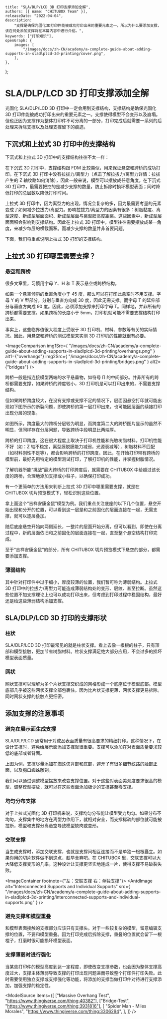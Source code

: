 
	title: "SLA/DLP/LCD 3D 打印支撑添加全解",
	authors: [{ name: "CHITUBOX Team" }],
	releaseDate: "2022-04-04",
	description:
		"支撑是确保光固化3D打印件能被成功打印出来的重要元素之一，所以为什么要添加支撑，该在何处添加支撑将在本篇内容中进行介绍。",
	keywords: ["打印知识"],
	openGraph: {
		images: [
			"/images/docs/zh-CN/academy/a-complete-guide-about-adding-supports-in-sladlplcd-3d-printing/cover.png",
		],
	},
};

# SLA/DLP/LCD 3D 打印支撑添加全解

光固化 SLA/DLP/LCD 3D 打印中一定会用到支撑结构，支撑结构是确保光固化 3D 打印件能被成功打印出来的重要元素之一。支撑使得模型不会变形以及崩塌。但也正因为支撑作为整体打印件不可分离的一部分，打印完成后就需要一系列的后处理来拆除支撑以及处理支撑留下的痕迹。

## 下沉式和上拉式 3D 打印中的支撑结构

下沉式和上拉式 3D 打印中的支撑结构往往不太一样：

在下沉式 3D 打印中，支撑结构跟 FDM 比较类似，用来保证悬空和跨桥的成功打印。在下沉式 3D 打印中没有拉拔力/离型力（点击了解拉拔力/离型力详情：<Link href="https://www.chitubox.com/zh-CN/article_howto_17839_3_39.html">拉拔产生的 Z 轴纹路如何消除</Link>），因此一般来说，模型可以摆放成任意角度。在下沉式 3D 打印中，最需要把控的是减少支撑的数量，防止拆除时损坏模型表面；同时降低打印的总层数以降低打印时间。

<ImageContainer>
	<AntdImage
		alt="Top-down 3D printing and Bottom-up 3D printing"
		src={
			"/images/docs/zh-CN/academy/a-complete-guide-about-adding-supports-in-sladlplcd-3d-printing/top-down-and-bottom-up-3d-printing.gif"
		}
	/>
</ImageContainer>

上拉式 3D 打印中，因为离型力的出现，情况会复杂的多，因为最需要考量的元素变成了如何减少拉拔力/离型力。影响拉拔力/离型力的因素有很多：树脂黏度、离型速度、新成型层面面积、新成型层面与离型膜高度距离。这些因素中，新成型层面面积会影响到支撑结构。因此在上拉式 3D 打印中，模型往往需要摆放成某一角度，来减少每层的横截面积。而减少支撑的数量并非首要问题。

下面，我们将重点说明上拉式 3D 打印的支撑结构。

## 上拉式 3D 打印哪里需要支撑？

### 悬空和跨桥

很多文章里，习惯用字母 Y、H 和 T 表示悬空或跨桥结构。

<ImageContainer>
	<AntdImage
		alt="use letters Y, H, and T to illustrate overhangs and bridges"
		src={
			"/images/docs/zh-CN/academy/a-complete-guide-about-adding-supports-in-sladlplcd-3d-printing/letters-y-h-and-t.png"
		}
	/>
</ImageContainer>

如果一个悬空倾斜的垂直角度小于 45 度，那么可以在打印此悬空时不用支撑。字母 Y 的 V 型部分，分别与垂直方向成 30 度，因此无需支撑。而字母 T 的延伸部分与垂直方向成 90 度。因此，必须添加支撑来打印字母 T。同样地，并非所有的跨桥都需要支撑。如果跨桥的长度小于 5mm，打印机就可能不需要支撑结构打印出来。

事实上，这些临界值很大程度上受限于 3D 打印机、材料、参数等有关的实际情况。因此，用<Link href="https://www.thingiverse.com/thing:40382">悬空</Link>和<Link href="https://www.thingiverse.com/thing:3931816">跨桥</Link>的测试模型来实测 3D 打印机的性能就很有必要。

<ImageComparison
	img1Src={
		"/images/docs/zh-CN/academy/a-complete-guide-about-adding-supports-in-sladlplcd-3d-printing/overhangs.png"
	}
	alt1={"overhangs"}
	img2Src={
		"/images/docs/zh-CN/academy/a-complete-guide-about-adding-supports-in-sladlplcd-3d-printing/bridges.png"
	}
	alt2={"bridges"}
/>

跨桥一般是指连接模型两端的水平悬垂物，如符号 ∏ 的中间部分。并非所有的跨桥都需要支撑，如果跨桥的跨度较小，3D 打印机是可以打印出来的，不需要支撑结构。

但如果跨桥跨度较大，在没有支撑或支撑不足的情况下，层面因悬空打印就可能出现如下图所示的断裂问题，即使跨桥的第一层打印出来，也可能因层面的续接打印出现分层的现象。

<ImageContainer>
	<AntdImage
		alt="Due to the large span of the bridge and the lack of supports, its layers are broken"
		src={
			"/images/docs/zh-CN/academy/a-complete-guide-about-adding-supports-in-sladlplcd-3d-printing/bridge-layers-broken.png"
		}
	/>
</ImageContainer>

如图所示，跨度最大的跨桥分层较为明显，而跨度第二大的跨桥图片显示的虽然不明显，但同样存在分层问题，导致跨桥中段明显比两端厚。

跨桥的打印跨度，这在很大程度上取决于打印机性能和光敏树脂材料。打印机性能不好（如：Z 轴不稳定，离型膜脱膜能力减弱，光源衰减等），树脂材料不匹配（如材料刚性不足等），都会影响跨桥的打印跨度。因此，在开始打印带有跨桥的模型前，最好先用特定的模型测试打印，了解打印机的性能，并掌握树脂情况。

了解机器所能“挑战”最大跨桥的打印跨度后，就需要在 CHITUBOX 中给超过该长度的跨桥，合理地添加支撑或小柱子，以确保打印成功。

有一个更简单的方法用来判断上拉式 3D 打印中哪里需要支撑，就是在 CHITUBOX 切片预览模式下，轻松识别这些位置。

<ImageContainer>
	<AntdImage
		alt="examples"
		src={
			"/images/docs/zh-CN/academy/a-complete-guide-about-adding-supports-in-sladlplcd-3d-printing/examples.jpg"
		}
	/>
</ImageContainer>

拿上面这个“吉祥安康金鼠”模型为例。我们重点关注底座的以下几个位置，悬空开始出现和分开的位置，可以看到这一层是和之前固化的层面连接在一起，无需支撑，就可以逐层叠加。

<ImageContainer>
	<AntdImage
		alt="the layer is connected with the previously cured layer"
		src={
			"/images/docs/zh-CN/academy/a-complete-guide-about-adding-supports-in-sladlplcd-3d-printing/connection-layers01.jpg"
		}
	/>
</ImageContainer>

随后底座悬空开始向两侧延长，一整片的层面开始分离，但可以看到，即使在分离过程中，新的层面依旧和之前固化的层面连接在一起，直至整个悬空结构打印完成。

<ImageContainer>
	<AntdImage
		alt="layers are still connected with the previously cured layer"
		src={
			"/images/docs/zh-CN/academy/a-complete-guide-about-adding-supports-in-sladlplcd-3d-printing/connection-layers02.jpg"
		}
	/>
</ImageContainer>

至于“吉祥安康金鼠”的部分，所有 CHITUBOX 切片预览模式下悬空的部分，都需要添加支撑。

<DocsColumnContainer>
	<DocsColumn>
		<AntdImage
			alt="suspendings"
			width={195}
			src={
				"/images/docs/zh-CN/academy/a-complete-guide-about-adding-supports-in-sladlplcd-3d-printing/suspendings01.jpg"
			}
		/>
	</DocsColumn>
	<DocsColumn>
		<AntdImage
			alt="suspendings"
			width={300}
			src={
				"/images/docs/zh-CN/academy/a-complete-guide-about-adding-supports-in-sladlplcd-3d-printing/suspendings02.jpg"
			}
		/>
	</DocsColumn>
	<DocsColumn>
		<AntdImage
			alt="suspendings"
			width={223}
			src={
				"/images/docs/zh-CN/academy/a-complete-guide-about-adding-supports-in-sladlplcd-3d-printing/suspendings03.jpg"
			}
		/>
	</DocsColumn>
</DocsColumnContainer>

### 薄弱结构

其中针对打印件中过于细小，厚度较薄的位置，我们暂可称为薄弱结构。上拉式 3D 打印中的拉拔力/离型力可能造成薄弱结构处的变形、层纹、甚至拉断。虽然这些位置不加支撑理论上也可以成功打印出来，但考虑到打印过程中稳固结构，最好还是给这些薄弱结构添加支撑。

## SLA/DLP/LCD 3D 打印的支撑形状

### 柱状

SLA/DLP/LCD 3D 打印最常见的就是柱状支撑。看上去像一根根的柱子，只有顶部和模型接触，更加节省树脂材料。柱状支撑满足绝大部分应用，不会过多的损坏模型表面质量。

### 网状

网状支撑可以理解为多个片状支撑交织成的网格形成一个底座位于模型底部。模型底部几乎被这些网状支撑全部包裹住。因为比片状支撑更薄，网状支撑更易拆除。同时网状支撑的接触点更细密。

## 添加支撑的注意事项

### 避免在展示面生成支撑

SLA/DLP/LCD 通常用于对成品表面质量有很高要求的精细打印。这种情况下，在设计支撑时，避免给展示面添加支撑就很重要。支撑可以添加在对表面质量要求较低的底部或者背面。

<ImageContainer>
	<AntdImage
		alt="add supports to the Spider-Man's back"
		src={
			"/images/docs/zh-CN/academy/a-complete-guide-about-adding-supports-in-sladlplcd-3d-printing/spider-man.gif"
		}
	/>
</ImageContainer>

上图为例，支撑尽量添加在蜘蛛侠背部和底部，避开了有很多细节纹路的脸部正面，以及胸口蜘蛛雕刻。

我们可以通过调整模型摆放来改变支撑位置。对于这些对表面美观度要求很高的模型，调整模型摆放，就可以在这些表面添加极少的支撑甚至零支撑。

### 均匀分布支撑

对于上拉式光固化 3D 打印机来说，支撑均匀分布能让模型受力均匀。如果分布不均匀，支撑集中的地方在离型力作用下，就相对安全，而支撑稀疏的部位就可能被拉断，模型和支撑分离悬空导致模型缺肉或变形。

### 交联支撑

当生成支撑时，添加交联支撑，也就是支撑间相互连接而不是单独一根根矗立。如果你用的切片软件做不到这点，趁早舍弃吧。在 CHITUBOX 里，交联支撑可以大大降低支撑变形的几率。这种设计让支撑更坚实地连成一片，使得支撑不易破裂失败。

<ImageContainer footnote={"左：交联支撑 右：单独支撑"}>
	<AntdImage
		alt="Interconnected Supports and Individual Supports"
		src={
			"/images/docs/zh-CN/academy/a-complete-guide-about-adding-supports-in-sladlplcd-3d-printing/interconnected-supports-and-individual-supports.png"
		}
	/>
</ImageContainer>

### 避免支撑和模型重叠

和模型表面接触的支撑部分应该只有支撑头。对于一些较复杂的模型，留意编辑支撑的位置，不要和模型重叠。因为打印完成后拆除支撑，重叠的位置就会留下一根棍子，打磨时很可能损坏模型表面。

### 支撑薄弱时进行强化

当某些打印件的模型高度到达一定程度，即使改变支撑参数，也会因为整体支撑高度过大，支撑主体薄弱导致支撑的打印出现问题进而导致整个打印件打印失败。此时需要使用独立支撑或支撑强化等功能，将添加的支撑当做打印件对待进行支撑添加，加强支撑的稳定性。

<ModelSource
	items={[
		["Massive Overhang Test", "https://www.thingiverse.com/thing:40382"],
		["Bridge-Test", "https://www.thingiverse.com/thing:3931816"],
		[
			"Spider Man - Miles Morales",
			"https://www.thingiverse.com/thing:3306294",
		],
	]}
/>
